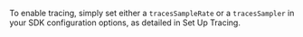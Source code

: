 To enable tracing, simply set either a `tracesSampleRate` or a `tracesSampler` in your SDK configuration options, as detailed in <PlatformLink to="/tracing/">Set Up Tracing</PlatformLink>.
